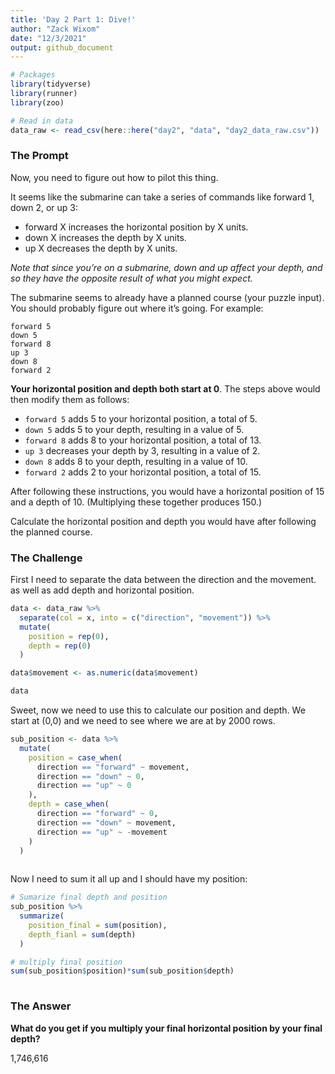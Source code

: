 ```yaml
---
title: 'Day 2 Part 1: Dive!'
author: "Zack Wixom"
date: "12/3/2021"
output: github_document
---
```


```r
# Packages
library(tidyverse)
library(runner)
library(zoo)

# Read in data
data_raw <- read_csv(here::here("day2", "data", "day2_data_raw.csv"))
```

### The Prompt

Now, you need to figure out how to pilot this thing.

It seems like the submarine can take a series of commands like forward 1, down 2, or up 3:

- forward X increases the horizontal position by X units.
- down X increases the depth by X units.
- up X decreases the depth by X units.

*Note that since you're on a submarine, down and up affect your depth, and so they have the opposite result of what you might expect.*

The submarine seems to already have a planned course (your puzzle input). You should probably figure out where it's going. For example:

```
forward 5
down 5
forward 8
up 3
down 8
forward 2
```

**Your horizontal position and depth both start at 0**. The steps above would then modify them as follows:

- `forward 5` adds 5 to your horizontal position, a total of 5.
- `down 5` adds 5 to your depth, resulting in a value of 5.
- `forward 8` adds 8 to your horizontal position, a total of 13.
- `up 3` decreases your depth by 3, resulting in a value of 2.
- `down 8` adds 8 to your depth, resulting in a value of 10.
- `forward 2` adds 2 to your horizontal position, a total of 15.

After following these instructions, you would have a horizontal position of 15 and a depth of 10. (Multiplying these together produces 150.)

Calculate the horizontal position and depth you would have after following the planned course. 

### The Challenge

First I need to separate the data between the direction and the movement. as well as add depth and horizontal position.

```r
data <- data_raw %>% 
  separate(col = x, into = c("direction", "movement")) %>% 
  mutate(
    position = rep(0),
    depth = rep(0)
  )

data$movement <- as.numeric(data$movement)

data

```
Sweet, now we need to use this to calculate our position and depth. We start at (0,0) and we need to see where we are at by 2000 rows.

```r
sub_position <- data %>% 
  mutate(
    position = case_when(
      direction == "forward" ~ movement,
      direction == "down" ~ 0,
      direction == "up" ~ 0
    ),
    depth = case_when(
      direction == "forward" ~ 0,
      direction == "down" ~ movement,
      direction == "up" ~ -movement
    )
  )
  

```

Now I need to sum it all up and I should have my position:

```r
# Sumarize final depth and position
sub_position %>% 
  summarize(
    position_final = sum(position),
    depth_fianl = sum(depth)
  )

# multiply final position
sum(sub_position$position)*sum(sub_position$depth)
  

```


### The Answer

**What do you get if you multiply your final horizontal position by your final depth?**

1,746,616